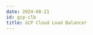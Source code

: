 ```yaml
---
date: 2024-08-21
id: gcp-clb
title: GCP Cloud Load Balancer
---
```


<DocCardContainer>

<DocCard
    title="📄️ Metrics"
    description="This document provides a detailed walkthrough on how to send Google Cloud Load Balancer metrics to SigNoz."
    href="/docs/gcp-monitoring/gcp-clb/metrics/"
/>

</DocCardContainer>
